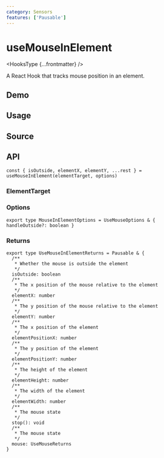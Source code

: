 ```yaml
---
category: Sensors
features: ['Pausable']
---
```


# useMouseInElement


<HooksType {...frontmatter} />

A React Hook that tracks mouse position in an element.

## Demo


<App />

## Usage



## Source


<Source />

## API

```tsx
const { isOutside, elementX, elementY, ...rest } = useMouseInElement(elementTarget, options)
```

### ElementTarget


<Tip type="target" />

### Options

```tsx
export type MouseInElementOptions = UseMouseOptions & { handleOutside?: boolean }
```

### Returns

<Tip type="pausable" />

```tsx
export type UseMouseInElementReturns = Pausable & {
  /**
   * Whether the mouse is outside the element
   */
  isOutside: boolean
  /**
   * The x position of the mouse relative to the element
   */
  elementX: number
  /**
   * The y position of the mouse relative to the element
   */
  elementY: number
  /**
   * The x position of the element
   */
  elementPositionX: number
  /**
   * The y position of the element
   */
  elementPositionY: number
  /**
   * The height of the element
   */
  elementHeight: number
  /**
   * The width of the element
   */
  elementWidth: number
  /**
   * The mouse state
   */
  stop(): void
  /**
   * The mouse state
   */
  mouse: UseMouseReturns
}
```
